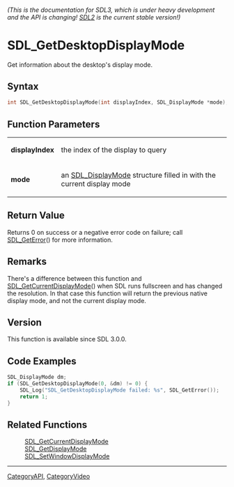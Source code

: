 ====== (This is the documentation for SDL3, which is under heavy development and the API is changing! [https://wiki.libsdl.org/ SDL2] is the current stable version!) ======
= SDL_GetDesktopDisplayMode =

Get information about the desktop's display mode.

== Syntax ==

<syntaxhighlight lang='c'>
int SDL_GetDesktopDisplayMode(int displayIndex, SDL_DisplayMode *mode);
</syntaxhighlight>

== Function Parameters ==

{|
|'''displayIndex'''
|the index of the display to query
|-
|'''mode'''
|an [[SDL_DisplayMode]] structure filled in with the current display mode
|}

== Return Value ==

Returns 0 on success or a negative error code on failure; call
[[SDL_GetError]]() for more information.

== Remarks ==

There's a difference between this function and
[[SDL_GetCurrentDisplayMode]]() when SDL runs fullscreen and has changed
the resolution. In that case this function will return the previous native
display mode, and not the current display mode.

== Version ==

This function is available since SDL 3.0.0.

== Code Examples ==

<syntaxhighlight lang='c++'>
SDL_DisplayMode dm;
if (SDL_GetDesktopDisplayMode(0, &dm) != 0) {
    SDL_Log("SDL_GetDesktopDisplayMode failed: %s", SDL_GetError());
    return 1;
}
</syntaxhighlight>

== Related Functions ==

:[[SDL_GetCurrentDisplayMode]]
:[[SDL_GetDisplayMode]]
:[[SDL_SetWindowDisplayMode]]

----
[[CategoryAPI]], [[CategoryVideo]]


